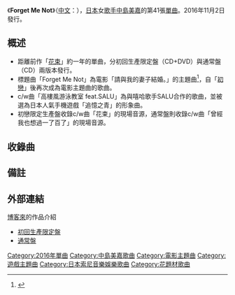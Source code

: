 {{Infobox Single
| Name           = Forget Me Not
| Cover          = Forgetmenot.jpg
| Artist         = [[中島美嘉|中島美嘉]]
| B-side         = 高樓風游泳教室 feat.SALU<br/>花束 ＜Live at NHK Hall 2016.07.22＞(初回生産限定盤)<br/>曾經我也想過一了百了＜Live at NHK Hall 2016.07.22＞(通常盤)
| Album          = [[TOUGH_為愛勇敢|TOUGH 為愛勇敢]]
| Released       = 2016年11月2日
| Format         = [[CD單曲|CD單曲]]、[[音樂下載|音樂下載]]
| Recorded       = 
| Genre          = [[J-POP|J-POP]]
| Length         = 
| Label          = [[Sony_Music_Associated_Records|Sony Music Associated Records]]
| Writer         = 
| Producer       = 
| Certification  =
| Chart position = *週間最高排行第33位（[[Oricon|Oricon]]）
| Last single    = [[花束_(中島美嘉單曲)|花束]]<br />（2015年）
| This single    = '''Forget Me Not'''<br />（2016年）
| Next single    = [[戀愛_(中島美嘉單曲)|戀愛]]<br />（2017年）
}}
《'''Forget Me Not'''》（[[中文|中文]]：{{lang|zh|'''勿忘我'''}}），[[日本|日本]]女[[歌手|歌手]][[中島美嘉|中島美嘉]]的第41張[[單曲|單曲]]。2016年11月2日發行。

== 概述 ==
*距離前作「[[花束_(中島美嘉單曲)|花束]]」約一年的單曲，分初回生產限定盤（CD+DVD）與通常盤（CD）兩版本發行。
*標題曲「Forget Me Not」為電影「請與我的妻子結婚。」的主題曲<ref>{{cite web|url=https://kknews.cc/zh-hk/entertainment/2lqe9z.html|language=zh |title=中島美嘉出道15周年 發新歌《Forget Me Not》|publisher=每日頭條|date=2016-08-24 |accessdate=2017-01-25}}</ref>，自「[[初戀_(中島美嘉單曲)|初戀]]」後再次成為電影主題曲的歌曲。
*c/w曲「高樓風游泳教室 feat.SALU」為與嘻哈歌手SALU合作的歌曲，並被選為日本人氣手機遊戲「追憶之青」的形象曲。
*初戀限定生產盤收錄c/w曲「花束」的現場音源，通常盤則收錄c/w曲「曾經我也想過一了百了」的現場音源。

== 收錄曲 ==
{{tracklist
| collapsed       = 
| headline        = CD（通常盤）
| extra_column    = 編曲
| total_length    = 24:08

| title1          = Forget Me Not
| note1           = 
| lyrics1         = 百田留衣
| music1          = 百田留衣
| extra1          = 武部聰志
| length1         = 5:35

| title2          = 高樓風游泳教室 feat. SALU
| note2           = 
| lyrics2         = Macka-Chin/Miss-art/Shingo Suzuki
| music2          = SALU / 中島美嘉
| extra2          = Shingo Suzuki
| length2         = 5:47

| title3          = 曾經我也想過一了百了 ＜Live at NHK Hall 2016.07.22＞ 
| note3           = 
| lyrics3         = 秋田弘
| music3          = 秋田弘
| extra3          = 
| length3         = 7:15

| title4          = Forget Me Not ＜Instrumental＞
| note4           = 
| lyrics4         = 百田留衣
| music4          = 百田留衣
| extra4          = 武部聰志
| length4         = 5:31
}}
{{Track listing
| collapsed = yes
| headline = CD（初回生產限定盤）
| extra_column    = 編曲
| total_length    = 22:08

| title3          = 花束 ＜Live at NHK Hall 2016.07.22＞ 
| note3           = 
| lyrics3         = 玉置浩二
| music3          = [[玉置浩二|玉置浩二]]
| extra3          = 
| length3         = 5:15

| title4          = Forget Me Not ＜Instrumental＞
| note4           = 
| lyrics4         = 百田留衣
| music4          = 百田留衣
| extra4          = 武部聰志
| length4         = 5:31
}}

{{tracklist
| collapsed       = 
| headline        = DVD（初回限定生産盤限定）
| extra_column    = 
| total_length    = 
| all_writing     =
| all_lyrics      =
| all_music       = 
| all_arrangements=

| title1          =  Forget Me Not (MUSIC VIDEO)
| note1           = 
| writer1         = 
| lyrics1         = 
| music1          = 
| extra1          = 
| length1         = 
}}

== 備註 ==
{{reflist}}

== 外部連結 ==
[[博客來|博客來]]的作品介紹
* [http://www.books.com.tw/products/0020195238?loc=P_asv_001 初回生產限定盤]{{Wayback|url=http://www.books.com.tw/products/0020195238?loc=P_asv_001 |date=20170202061428 }}
* [http://www.books.com.tw/products/0020195239 通常盤]{{Wayback|url=http://www.books.com.tw/products/0020195239 |date=20170202055920 }}
{{中島美嘉}}

[[Category:2016年單曲|Category:2016年單曲]]
[[Category:中島美嘉歌曲|Category:中島美嘉歌曲]]
[[Category:電影主題曲|Category:電影主題曲]]
[[Category:遊戲主題曲|Category:遊戲主題曲]]
[[Category:日本索尼音樂娛樂歌曲|Category:日本索尼音樂娛樂歌曲]]
[[Category:花題材歌曲|Category:花題材歌曲]]